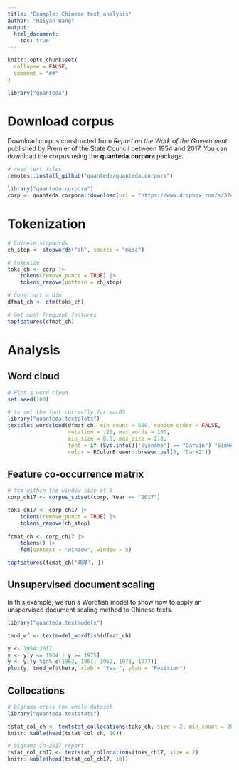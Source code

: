 ```yaml
---
title: "Example: Chinese text analysis"
author: "Haiyan Wang"
output: 
  html_document:
    toc: true
---
```


```r
knitr::opts_chunk$set(
  collapse = FALSE,
  comment = "##"
)
```

```r
library("quanteda")
```

# Download corpus

Download corpus constructed from *Report on the Work of the Government* published by Premier of the State Council between 1954 and 2017. You can download the corpus using the **quanteda.corpora** package.

```r
# read text files
remotes::install_github("quanteda/quanteda.corpora")
```

```r
library("quanteda.corpora")
corp <- quanteda.corpora::download(url = "https://www.dropbox.com/s/37ojd5knz1qeyul/data_corpus_chinesegovreport.rds?dl=1")
```

# Tokenization

```r
# Chinese stopwords
ch_stop <- stopwords("zh", source = "misc")

# tokenize
toks_ch <- corp |> 
    tokens(remove_punct = TRUE) |>
    tokens_remove(pattern = ch_stop)

# Construct a dfm
dfmat_ch <- dfm(toks_ch)

# Get most frequent features
topfeatures(dfmat_ch)
```

# Analysis

## Word cloud

```r
# Plot a word cloud
set.seed(100)

# to set the font correctly for macOS
library("quanteda.textplots")
textplot_wordcloud(dfmat_ch, min_count = 500, random_order = FALSE,
                   rotation = .25, max_words = 100,
                   min_size = 0.5, max_size = 2.8,
                   font = if (Sys.info()['sysname'] == "Darwin") "SimHei" else NULL,
                   color = RColorBrewer::brewer.pal(8, "Dark2"))
```

## Feature co-occurrence matrix

```r
# fcm within the window size of 5
corp_ch17 <- corpus_subset(corp, Year == "2017")

toks_ch17 <- corp_ch17 |> 
    tokens(remove_punct = TRUE) |> 
    tokens_remove(ch_stop)
    
fcmat_ch <- corp_ch17 |> 
    tokens() |> 
    fcm(context = "window", window = 5)  

topfeatures(fcmat_ch["改革", ])
```

## Unsupervised document scaling

In this example, we run a Wordfish model to show how to apply an unspervised document scaling method to Chinese texts.

```r
library("quanteda.textmodels")

tmod_wf <- textmodel_wordfish(dfmat_ch)

y <- 1954:2017
y <- y[y <= 1964 | y >= 1975]
y <- y[!y %in% c(1963, 1961, 1962, 1976, 1977)]
plot(y, tmod_wf$theta, xlab = "Year", ylab = "Position")
```

## Collocations

```r
# bigrams cross the whole dataset
library("quanteda.textstats")

tstat_col_ch <- textstat_collocations(toks_ch, size = 2, min_count = 20)
knitr::kable(head(tstat_col_ch, 10))

# bigrams in 2017 report
tstat_col_ch17 <- textstat_collocations(toks_ch17, size = 2)
knitr::kable(head(tstat_col_ch17, 10))
```
